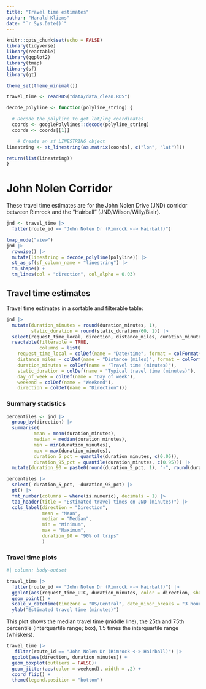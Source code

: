 ```yaml
---
title: "Travel time estimates"
author: "Harald Kliems"
date: "`r Sys.Date()`"
---
```


```r
knitr::opts_chunk$set(echo = FALSE)
library(tidyverse)
library(reactable)
library(ggplot2)
library(tmap)
library(sf)
library(gt)

theme_set(theme_minimal())
```

```r
travel_time <- readRDS("data/data_clean.RDS")

decode_polyline <- function(polyline_string) {

  # Decode the polyline to get lat/lng coordinates
  coords <- googlePolylines::decode(polyline_string)
  coords <- coords[[1]]

    # Create an sf LINESTRING object
linestring <- st_linestring(as.matrix(coords[, c("lon", "lat")]))

return(list(linestring))
}

```


# John Nolen Corridor
These travel time estimates are for the John Nolen Drive (JND) corridor between Rimrock and the "Hairball" (JND/Wilson/Willy/Blair). 

```r
jnd <- travel_time |> 
  filter(route_id == "John Nolen Dr (Rimrock <-> Hairball)") 
```


```r
tmap_mode("view")
jnd |> 
  rowwise() |> 
  mutate(linestring = decode_polyline(polyline)) |> 
  st_as_sf(sf_column_name = "linestring") |> 
  tm_shape() +
  tm_lines(col = "direction", col_alpha = 0.03)
```

## Travel time estimates
Travel time estimates in a sortable and filterable table:
```r
jnd |> 
  mutate(duration_minutes = round(duration_minutes, 1),
         static_duration = round(static_duration/60, 1)) |> 
  select(request_time_local, direction, distance_miles, duration_minutes, static_duration, day_of_week, weekend) |> 
  reactable(filterable = TRUE,
            columns = list(
    request_time_local = colDef(name = "Date/time", format = colFormat(datetime = TRUE)),
    distance_miles = colDef(name = "Distance (miles)", format = colFormat(digits = 1)),
    duration_minutes = colDef(name = "Travel time (minutes)"),
    static_duration = colDef(name = "Typical travel time (minutes)"),
    day_of_week = colDef(name = "Day of week"),
    weekend = colDef(name = "Weekend"),
    direction = colDef(name = "Direction")))
```

### Summary statistics

```r
percentiles <- jnd |> 
  group_by(direction) |> 
  summarise(
          mean = mean(duration_minutes),
          median = median(duration_minutes),
          min = min(duration_minutes),
          max = max(duration_minutes),
          duration_5_pct = quantile(duration_minutes, c(0.05)),
          duration_95_pct = quantile(duration_minutes, c(0.95))) |> 
  mutate(duration_90 = paste0(round(duration_5_pct, 1), "-", round(duration_95_pct,1 )))

percentiles |> 
  select(-duration_5_pct, -duration_95_pct) |> 
  gt() |> 
  fmt_number(columns = where(is.numeric), decimals = 1) |> 
  tab_header(title = "Estimated travel times on JND (minutes)") |> 
  cols_label(direction = "Direction",
             mean = "Mean",
             median = "Median",
             min = "Minimum",
             max = "Maximum",
             duration_90 = "90% of trips"
             )
```


### Travel time plots
```r
#| column: body-outset

travel_time |> 
  filter(route_id == "John Nolen Dr (Rimrock <-> Hairball)") |> 
  ggplot(aes(request_time_UTC, duration_minutes, color = direction, shape = weekend)) +
  geom_point() +
  scale_x_datetime(timezone = "US/Central", date_minor_breaks = "3 hours", name = "Date/time") +
  ylab("Estimated travel time (minutes)")
```


This plot shows the median travel time (middle line), the 25th and 75th percentile (interquartile range; box), 1.5 times the interquartile range (whiskers).
```r
travel_time |> 
   filter(route_id == "John Nolen Dr (Rimrock <-> Hairball)") |> 
  ggplot(aes(direction, duration_minutes)) +
  geom_boxplot(outliers = FALSE)+
  geom_jitter(aes(color = weekend), width = .2) +
  coord_flip() +
  theme(legend.position = "bottom")
```

